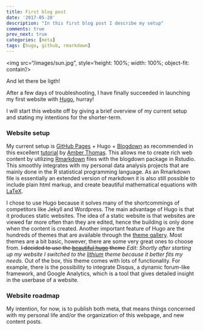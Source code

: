 ```yaml
---
title: First blog post
date: '2017-05-28'
description: "In this first blog post I describe my setup"
comments: true
prev_next: true
categories: [meta]
tags: [hugo, github, rmarkdown]
---
```


<img src="/images/sun.jpg", style='height: 100%; width: 100%; object-fit: contain'/>

And let there be ligth!

After a few days of troubleshooting, I have finally succeeded in launching my first website with <a href="https://gohugo.io/">Hugo</a>, hurray!

I will start this website off by giving a brief overview of my current setup and stating my intentions for the shorter-term.

### Website setup

My current setup is <a href="https://pages.github.com/">GitHub Pages</a> + Hugo + <a href="https://github.com/rstudio/blogdown">Blogdown</a> as recommended in this excellent <a href="https://proquestionasker.github.io/blog/Making_Site/"> tutorial</a> by <a href="https://github.com/ProQuestionAsker">Amber Thomas</a>. This allows me to create rich web content by utilizing <a href="http://rmarkdown.rstudio.com/">Rmarkdown</a> files with the blogdown package in Rstudio. This smoothly integrates with my personal data analysis projects that are mainly done in the R statistical programming language. As an Rmarkdown file is essentially an extended version of markdown it is also still possible to include plain html markup, and create beautiful mathematical equations with <a href="https://en.wikibooks.org/wiki/LaTeX">LaTeX</a>.

I chose to use Hugo because it solves many of the shortcommings of competitors like Jekyll and Wordpress. The main advantage of Hugo is that it produces static websites. The idea of a static website is that websites are viewed far more often than they are edited, hence the building is only done when the content is created. Another important feature of Hugo are the hundreds of themes that are available through the <a href="https://themes.gohugo.io/">theme gallery</a>. Most themes are a bit basic, however, there are some very great ones to choose from. ~~I decided to use the <a href="https://themes.gohugo.io/beautifulhugo/">beautiful hugo</a> theme~~ *Edit: Shortly after starting up my website I switched to the <a href="https://themes.gohugo.io/hugo-lithium-theme/">lithium</a> theme because it better fits my needs*. Out of the box, this theme comes with lots of functionality. For example, there is the possibility to integrate Disqus, a dynamic forum-like framework, and Google Analytics, which is a tool that gives detailed insight in the userbase of a website.

### Website roadmap
My intention, for now, is to publish both meta, that means things concerned with my personal life and/or the organization of this webpage, and new content posts. 